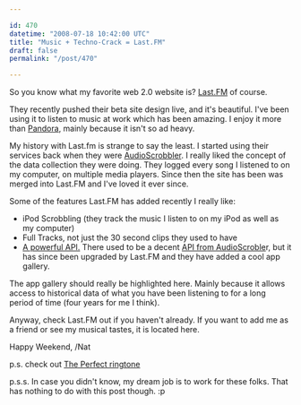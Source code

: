 ```yaml
---

id: 470
datetime: "2008-07-18 10:42:00 UTC"
title: "Music + Techno-Crack = Last.FM"
draft: false
permalink: "/post/470"

---
```


So you know what my favorite web 2.0 website is? <a title="Last.FM" href="http://last.fm" target="_blank">Last.FM</a> of course.

They recently pushed their beta site design live, and it's beautiful. I've been using it to listen to music at work which has been amazing. I enjoy it more than <a href="http://www.pandora.com/">Pandora</a>, mainly because it isn't so ad heavy.

My history with Last.fm is strange to say the least. I started using their services back when they were <a href="http://www.audioscrobbler.net/">AudioScrobbler</a>. I really liked the concept of the data collection they were doing. They logged every song I listened to on my computer, on multiple media players. Since then the site has been was merged into Last.FM and I've loved it ever since.

Some of the features Last.FM has added recently I really like:
<ul>
	<li>iPod Scrobbling (they track the music I listen to on my iPod as well as my computer)</li>
	<li>Full Tracks, not just the 30 second clips they used to have</li>
	<li><a href="http://build.last.fm/">A powerful API.</a> There used to be a decent <a href="http://www.audioscrobbler.net/data/">API from AudioScroble</a>r, but it has since been upgraded by Last.FM and they have added a cool app gallery.</li>
</ul>
The app gallery should really be highlighted here. Mainly because it allows access to historical data of what you have been listening to for a long period of time (four years for me I think).

Anyway, check Last.FM out if you haven't already. If you want to add me as a friend or see my musical tastes, it is located here.

Happy Weekend,
/Nat

p.s. check out <a href="http://meyerweb.com/eric/thoughts/2008/05/05/the-really-perfect-ringtone/">The Perfect ringtone</a>

p.s.s. In case you didn't know, my dream job is to work for these folks. That has nothing to do with this post though. :p


